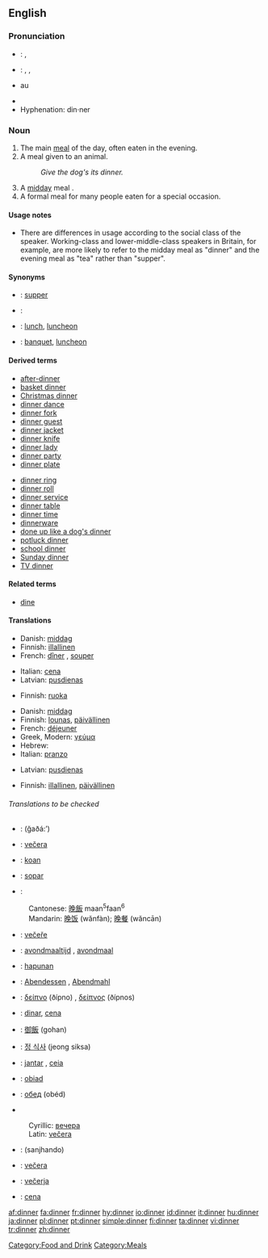 ==English==

{{rank|sit|considerable|private|768|dinner|command|etc.|broke}}

===Pronunciation===
*{{italbrac|UK}}: {{IPA|/ˈdɪnə/}}, {{SAMPA|/"dIn@/}}
*{{italbrac|US}}: {{enPR|dĭnʹər}}, {{IPA|/ˈdɪnɚ/}}, {{SAMPA|/"dIn@`}}
*{{audio|en-us-dinner.ogg|Audio (US)}}au
*{{rhymes|-ɪnə(r)}}
*Hyphenation: din·ner

===Noun===
{{en-noun}}

# The main [[meal]] of the day, often eaten in the evening.
# A meal given to an animal.
#:''Give the dog's its dinner.''
# A [[midday]] meal {{italbrac|in a context in which the lighter evening meal is called [[supper]]}}.
# A formal meal for many people eaten for a special occasion.

====Usage notes====
*There are differences in usage according to the social class of the speaker. Working-class and lower-middle-class speakers in Britain, for example, are more likely to refer to the midday meal as "dinner" and the evening meal as "tea" rather than "supper".

====Synonyms====
*{{italbrac|main meal of the day, often eaten in the evening}}: [[supper]]
*{{italbrac|meal given to an animal}}: 
*{{italbrac|midday meal}}: [[lunch]], [[luncheon]]
*{{italbrac|formal meal for many people eaten at a special occasion}}: [[banquet]], [[luncheon]]

====Derived terms====
{{rel-top|Terms derived from ''dinner''}}
*[[after-dinner]]
*[[basket dinner]]
*[[Christmas dinner]]
*[[dinner dance]]
*[[dinner fork]]
*[[dinner guest]]
*[[dinner jacket]]
*[[dinner knife]]
*[[dinner lady]]
*[[dinner party]]
*[[dinner plate]]
{{rel-mid}}
*[[dinner ring]]
*[[dinner roll]]
*[[dinner service]]
*[[dinner table]]
*[[dinner time]]
*[[dinnerware]]
*[[done up like a dog's dinner]]
*[[potluck dinner]]
*[[school dinner]]
*[[Sunday dinner]]
*[[TV dinner]]
{{rel-bottom}}

====Related terms====
*[[dine]]

====Translations====
{{trans-top|main meal of the day}}
*Danish: [[middag]]
*Finnish: [[illallinen]]
*French: [[dîner]] {{m}} {{italbrac|France}}, [[souper]] {{m}} {{italbrac|Belgium}}
{{trans-mid}}
*Italian: [[cena#Italian|cena]] {{f}}
*Latvian: [[pusdienas]] {{f}} {{p}}
{{trans-bottom}}

{{trans-top|a meal given to an animal}}
*Finnish: [[ruoka]]
{{trans-mid}}
{{trans-bottom}}

{{trans-top|midday meal}}
*Danish: [[middag]]
*Finnish: [[lounas]], [[päivällinen]]
*French: [[déjeuner]] {{m}}
*Greek, Modern: [[γεύμα]] {{n}}
*Hebrew: {{he-translation|ארוחת-ערב|arukhát érev}}
*Italian: [[pranzo]] {{m}}
{{trans-mid}}
*Latvian: [[pusdienas]] {{f}} {{p}}
{{trans-bottom}}

{{trans-top|a formal meal}}
*Finnish: [[illallinen]], [[päivällinen]]
{{trans-mid}}
{{trans-bottom}}

======Translations to be checked======
{{checktrans}}
*{{ttbc|Arabic}}: {{ARchar|[[غذاء]]}} (ğaðá:’)
*{{ttbc|Bosnian}}: [[večera#Bosnian|večera]] {{f}}
*{{ttbc|Breton}}: [[koan]] {{f}}
*{{ttbc|Català}}: [[sopar]] {{m}}
*{{ttbc|Chinese}}:
:Cantonese: [[晚飯]] maan<sup>5</sup>faan<sup>6</sup>
:Mandarin: [[晚饭]] (wănfàn); [[晚餐]] (wăncān)
*{{ttbc|Czech}}: [[večeře]] {{f}}
*{{ttbc|Dutch}}: [[avondmaaltijd]] {{m}}, [[avondmaal]] {{n}}
*{{ttbc|Filipino}}: [[hapunan]]
*{{ttbc|German}}: [[Abendessen]] {{n}}, [[Abendmahl]] {{n}}
*{{ttbc|Greek}}: [[δείπνο]] (ðípno) {{n}}, [[δείπνος]] (ðípnos) {{m}}
*{{ttbc|Interlingua}}: [[dinar]], [[cena]]
*{{ttbc|Japanese}}: [[御飯]] (gohan)
*{{ttbc|Korean}}: [[정 식사]] (jeong siksa)
*{{ttbc|Portuguese}}: [[jantar]] {{m}}, [[ceia]] {{f}}
*{{ttbc|Polish}}: [[obiad]] {{m}}
*{{ttbc|Russian}}: [[обед]] (obéd) {{m}}
*{{ttbc|Serbian}}
:Cyrillic: [[вечера#Serbian|вечера]] {{f}}
:Latin: [[večera#Serbian|večera]] {{f}}
*{{ttbc|Sindhi}}: {{SDchar|[[سانجھاندو]]}} (sanjhando) {{m}}
*{{ttbc|Slovak}}: [[večera#Slovak|večera]] {{f}}
*{{ttbc|Slovenian}}: [[večerja]] {{f}}
*{{ttbc|Spanish}}: [[cena#Spanish|cena]] {{f}}
{{bottom}}

[[Category:Food and Drink]]
[[Category:Meals]]
[[af:dinner]]
[[fa:dinner]]
[[fr:dinner]]
[[hy:dinner]]
[[io:dinner]]
[[id:dinner]]
[[it:dinner]]
[[hu:dinner]]
[[ja:dinner]]
[[pl:dinner]]
[[pt:dinner]]
[[simple:dinner]]
[[fi:dinner]]
[[ta:dinner]]
[[vi:dinner]]
[[tr:dinner]]
[[zh:dinner]]
